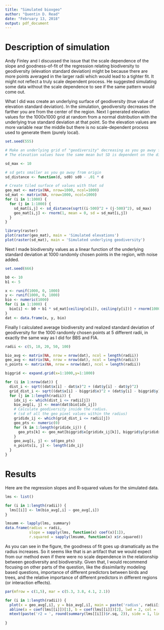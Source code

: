 ```yaml
---
title: "Simulated bioxgeo"
author: "Quentin D. Read"
date: "February 13, 2018"
output: pdf_document
---
```


# Description of simulation

Andy Finley and I discussed the issue that the scale dependence of the slope and goodness-of-fit of the regression relating biodiversity to geodiversity (elevation standard deviation) might be because there are more points averaged in the larger radii which would lead to a tighter fit. It might not reflect a truly scale dependent process. He suggested simulating some data without the scale dependence to see if the same pattern would come out. 

What I did was create an underlying surface of geodiversity (true value of elevation standard deviation). In the simulation, geodiversity decreases the farther you are from the center of the region. Next I generated elevation values for the 1000x1000 grid at random from a normal distribution with the underlying true standard deviation at that point. So the elevation values are more variable near the middle but there is no scale-dependent process used to generate them (purely local).

```r
set.seed(555)

# Make an underlying grid of "geodiversity" decreasing as you go away from the origin (representing true elevation SD at that point, no scale dependence)
# The elevation values have the same mean but SD is dependent on the distance from the origin

sd_max <- 10

# sd gets smaller as you go away from origin
sd_distance <- function(d, sd0) sd0 - .01 * d

# Create tiled surface of values with that sd
geo_mat <- matrix(NA, nrow=1000, ncol=1000)
sd_mat <- matrix(NA, nrow=1000, ncol=1000)
for (i in 1:1000) {
  for (j in 1:1000) {
    sd_mat[i,j] <- sd_distance(sqrt((i-500)^2 + (j-500)^2), sd_max)
    geo_mat[i,j] <- rnorm(1, mean = 0, sd = sd_mat[i,j])
  }
}

```

```r
library(raster)
plot(raster(geo_mat), main = 'Simulated elevations')
plot(raster(sd_mat), main = 'Simulated underlying geodiversity')
```


Next I made biodiversity values as a linear function of the underlying standard deviation at 1000 randomly chosen points in the region, with noise added.

```r
set.seed(666)

b0 <- 10
b1 <- 5

x <- runif(1000, 0, 1000)
y <- runif(1000, 0, 1000)
bio <- numeric(1000)
for (i in 1:1000) {
  bio[i] <- b0 + b1 * sd_mat[ceiling(x[i]), ceiling(y[i])] + rnorm(1000, 0, 10)
}
dat <- data.frame(x, y, bio)
```


Finally I calculated average biodiversity and realized standard deviation of geodiversity for the 1000 randomly chosen points at 5 different radii, in exactly the same way as I did for BBS and FIA.

```r
radii <- c(5, 10, 20, 50, 100)

bio_avg <- matrix(NA, nrow = nrow(dat), ncol = length(radii))
geo_avg <- matrix(NA, nrow = nrow(dat), ncol = length(radii))
n_points <- matrix(NA, nrow = nrow(dat), ncol = length(radii))

biggrid <- expand.grid(x=1:1000,y=1:1000)

for (i in 1:nrow(dat)) {
  dist_i <- sqrt((dat$x[i] - dat$x)^2 + (dat$y[i] - dat$y)^2)
  grid_dist_i <- sqrt((dat$x[i] - biggrid$x)^2 + (dat$y[i] - biggrid$y)^2)
  for (j in 1:length(radii)) {
    idx_ij <- which(dist_i <= radii[j])
    bio_avg[i, j] <- mean(dat$bio[idx_ij])
    # Calculate geodiversity inside the radius. 
    # (sd of all the geo pixel values within the radius)
    grididx_ij <- which(grid_dist_i <= radii[j])
    geo_pts <- numeric(0)
    for (k in 1:length(grididx_ij)) {
      geo_pts[k] <- geo_mat[biggrid$x[grididx_ij[k]], biggrid$y[grididx_ij[k]]]
    }
    geo_avg[i, j] <- sd(geo_pts)
    n_points[i, j] <- length(idx_ij)
  }
}

```

\newpage
# Results

Here are the regression slopes and R-squared values for the simulated data.

```r
lms <- list()

for (i in 1:length(radii)) {
  lms[[i]] <- lm(bio_avg[,i] ~ geo_avg[,i])
}

lmsumm <- lapply(lms, summary)
data.frame(radius = radii,
           slope = sapply(lms, function(x) coef(x)[1]),
           r.squared = sapply(lmsumm, function(x) x$r.squared))
```

As you can see in the figure, the goodness of fit goes up dramatically as the radius increases. So it seems like that is an artifact that we would expect from our method even if there were no scale dependence in the relationship between geodiversity and biodiversity. Given that, I would recommend focusing on other parts of the question, like the dissimilarity modeling based questions, importance of different predictors between birds and trees, and the relative importance of different predictors in different regions (or interaction effects).

```r
par(mfrow = c(1,5), mar = c(5.3, 3.8, 4.1, 2.1))

for (i in 1:length(radii)) {
  plot(x = geo_avg[,i], y = bio_avg[,i], main = paste('radius', radii[i]), xlab = 'geo st dev', ylab = 'bio mean', ylim = c(0, 80), xlim = c(2, 10))
  abline(a = coef(lms[[i]])[1], b = coef(lms[[i]])[2], lwd = 2, col = 'red')
  mtext(paste('r2 = ', round(summary(lms[[i]])$r.sq, 2)), side = 1, line = 4.3, cex = 0.8)
  
}
```

